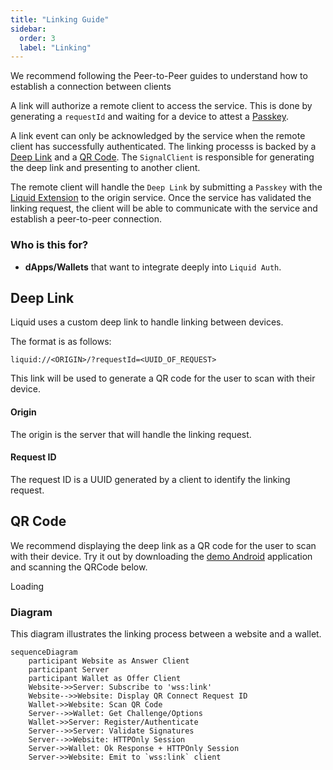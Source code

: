 ```yaml
---
title: "Linking Guide"
sidebar:
  order: 3
  label: "Linking"
---
```



<Aside>
  We recommend following the Peer-to-Peer guides to understand how to establish a connection between clients
</Aside>

A link will authorize a remote client to access the service.
This is done by generating a `requestId` and waiting for a device to attest a [Passkey](/guides/concepts/#-passkeys).

A link event can only be acknowledged by the service when the remote client has successfully authenticated.
The linking processs is backed by a [Deep Link](#deep-link) and a [QR Code](#qr-code).
The `SignalClient` is responsible for generating the deep link and presenting to another client.

The remote client will handle the `Deep Link` by submitting a `Passkey` with the [Liquid Extension](/guides/passkey/extension) to the origin service.
Once the service has validated the linking request, the client will be able to communicate with the service and establish a peer-to-peer connection.


### Who is this for?

- **dApps/Wallets** that want to integrate deeply into `Liquid Auth`.


## Deep Link

Liquid uses a custom deep link to handle linking between devices.

The format is as follows:

```
liquid://<ORIGIN>/?requestId=<UUID_OF_REQUEST>
```

This link will be used to generate a QR code for the user to scan with their device.

#### Origin

The origin is the server that will handle the linking request.


#### Request ID

The request ID is a UUID generated by a client to identify the linking request.

## QR Code

We recommend displaying the deep link as a QR code for the user to scan with their device.
Try it out by downloading the [demo Android](https://github.com/algorandfoundation/liquid-auth-android/releases) application and scanning the QRCode below.

<div id="parent-div" hx-get="/demo/"
     hx-trigger="load"
     hx-swap="innerHTML">Loading</div>


### Diagram

This diagram illustrates the linking process between a website and a wallet.

```mermaid
sequenceDiagram
    participant Website as Answer Client
    participant Server
    participant Wallet as Offer Client
    Website->>Server: Subscribe to 'wss:link'
    Website-->>Website: Display QR Connect Request ID
    Wallet->>Website: Scan QR Code
    Server-->>Wallet: Get Challenge/Options
    Wallet->>Server: Register/Authenticate
    Server-->>Server: Validate Signatures
    Server-->>Website: HTTPOnly Session
    Server->>Wallet: Ok Response + HTTPOnly Session
    Server->>Website: Emit to `wss:link` client
```
